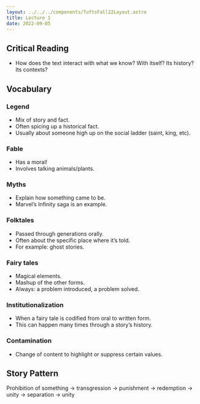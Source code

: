 ```yaml
---
layout: ../../../components/TuftsFall22Layout.astro
title: Lecture 1
date: 2022-09-05
---
```


## Critical Reading

- How does the text interact with what we know? With itself? Its history? Its contexts?

## Vocabulary

### Legend

- Mix of story and fact.
- Often spicing up a historical fact.
- Usually about someone high up on the social ladder (saint, king, etc).

### Fable

- Has a moral!
- Involves talking animals/plants.

### Myths

- Explain how something came to be.
- Marvel’s Infinity saga is an example.

### Folktales

- Passed through generations orally.
- Often about the specific place where it’s told.
- For example: ghost stories.

### Fairy tales

- Magical elements.
- Mashup of the other forms.
- Always: a problem introduced, a problem solved.

### Institutionalization

- When a fairy tale is codified from oral to written form.
- This can happen many times through a story’s history.

### Contamination

- Change of content to highlight or suppress certain values.

## Story Pattern

Prohibition of something → transgression → punishment → redemption → unity → separation → unity
